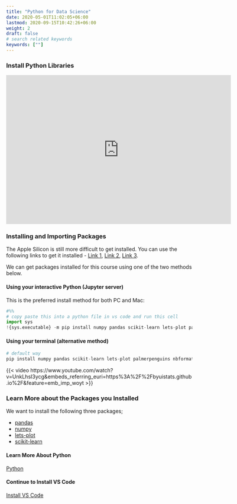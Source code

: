 ---
title: "Python for Data Science"
date: 2020-05-01T11:02:05+06:00
lastmod: 2020-09-15T10:42:26+06:00
weight: 2
draft: false
# search related keywords
keywords: [""]
---


### Install Python Libraries

```{=html}
<iframe id="kaltura_player" src="https://cdnapisec.kaltura.com/p/1157612/sp/115761200/embedIframeJs/uiconf_id/41338032/partner_id/1157612?iframeembed=true&playerId=kaltura_player&entry_id=1_8ncm34c3&flashvars[localizationCode]=en&amp;flashvars[sideBarContainer.plugin]=true&amp;flashvars[sideBarContainer.position]=left&amp;flashvars[sideBarContainer.clickToClose]=true&amp;flashvars[chapters.plugin]=true&amp;flashvars[chapters.layout]=vertical&amp;flashvars[chapters.thumbnailRotator]=false&amp;flashvars[streamSelector.plugin]=true&amp;flashvars[EmbedPlayer.SpinnerTarget]=videoHolder&amp;flashvars[dualScreen.plugin]=true&amp;flashvars[Kaltura.addCrossoriginToIframe]=true&amp;&wid=1_5ngi2evj" width="608" height="402" allowfullscreen webkitallowfullscreen mozAllowFullScreen allow="autoplay *; fullscreen *; encrypted-media *" sandbox="allow-downloads allow-forms allow-same-origin allow-scripts allow-top-navigation allow-pointer-lock allow-popups allow-modals allow-orientation-lock allow-popups-to-escape-sandbox allow-presentation allow-top-navigation-by-user-activation" frameborder="0" title="W01 - Install Python"></iframe>
```


### Installing and Importing Packages

The Apple Silicon is still more difficult to get installed.  You can use the following links to get it installed - [Link 1](https://scikit-learn.org/stable/install.html#installing-on-apple-silicon-m1-hardware), [Link 2](https://github.com/scikit-learn/scikit-learn/issues/19137), [Link 3](https://github.com/conda-forge/miniforge).

We can get packages installed for this course using one of the two methods below.


#### Using your interactive Python (Jupyter server)
This is the preferred install method for both PC and Mac:

```python
#%%
# copy paste this into a python file in vs code and run this cell
import sys
!{sys.executable} -m pip install numpy pandas scikit-learn lets-plot palmerpenguins nbformat nbclient pyyaml setuptools
```


#### Using your terminal (alternative method)

```python
# default way
pip install numpy pandas scikit-learn lets-plot palmerpenguins nbformat nbclient pyyaml setuptools
```


{{< video https://www.youtube.com/watch?v=UnkLhsI3ycg&embeds_referring_euri=https%3A%2F%2Fbyuistats.github.io%2F&feature=emb_imp_woyt >}}


### Learn More about the Packages you Installed

We want to install the following three packages;

- [pandas](https://pandas.pydata.org/)
- [numpy](https://numpy.org/)
- [lets-plot](https://lets-plot.org/python/index.html#explore-your-data-with-lets-plot)
- [scikit-learn](https://scikit-learn.org/stable/install.html#installation-instructions)


#### Learn More About Python
[Python](/Course%20Materials/python.qmd) 

#### Continue to Install VS Code
[Install VS Code](/Setup/vs_code_setup.qmd)
